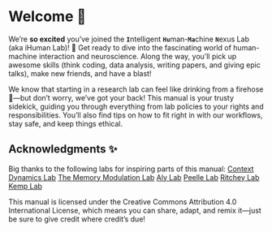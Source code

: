 # Welcome 🎉 {.unnumbered}

We’re **so excited** you’ve joined the **`I`**ntelligent **`Hu`**man-**`Ma`**chine **`N`**exus Lab (aka iHuman Lab)! 🚀 Get ready to dive into the fascinating world of human-machine interaction and neuroscience. Along the way, you'll pick up awesome skills (think coding, data analysis, writing papers, and giving epic talks), make new friends, and have a blast!

We know that starting in a research lab can feel like drinking from a firehose 🌊—but don't worry, we’ve got your back! This manual is your trusty sidekick, guiding you through everything from lab policies to your rights and responsibilities. You’ll also find tips on how to fit right in with our workflows, stay safe, and keep things ethical.

## Acknowledgments ✨

Big thanks to the following labs for inspiring parts of this manual:
[Context Dynamics Lab](https://GitHub.com/ContextLab/lab-manual)
[The Memory Modulation Lab](https://bpb-us-w2.wpmucdn.com/sites.gatech.edu/dist/2/1249/files/2023/04/Maureen-Ritchey-Boston-College.pdf)
[Aly Lab](https://bpb-us-w2.wpmucdn.com/sites.gatech.edu/dist/2/1249/files/2023/04/aly-lab-manual.pdf)
[Peelle Lab](https://sites.gatech.edu/cdi/files/2023/04/Jonathan-Peelle-Washington-University-in-Saint-Louis.pdf)
[Ritchey Lab](https://sites.gatech.edu/cdi/files/2023/04/Maureen-Ritchey-Boston-College.pdf)
[Kemp Lab](https://sites.gatech.edu/cdi/files/2023/04/Melissa-Kemp-Georgia-Tech-Emory-University.pdf)

This manual is licensed under the Creative Commons Attribution 4.0 International License, which means you can share, adapt, and remix it—just be sure to give credit where credit’s due!

